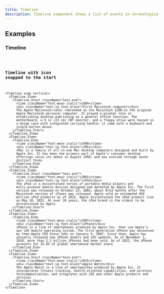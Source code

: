 ```yaml
---
title: Timeline
description: Timeline component shows a list of events in chronological order.
---
```


## Examples

### Timeline

<code src="./demo/basic.tsx" />

### Timeline with icon snapped to the start

```tsx live
<Timeline snap vertical>
  <Timeline.Item>
    <Timeline.Start className="text-end">
      <time className="font-mono italic">1984</time>
      <div className="text-lg font-black">First Macintosh computer</div>
      The Apple Macintosh—later rebranded as the Macintosh 128K—is the original
      Apple Macintosh personal computer. It played a pivotal role in
      establishing desktop publishing as a general office function. The
      motherboard, a 9 in (23 cm) CRT monitor, and a floppy drive were housed in
      a beige case with integrated carrying handle; it came with a keyboard and
      single-button mouse.
    </Timeline.Start>
  </Timeline.Item>
  <Timeline.Item>
    <Timeline.End>
      <time className="font-mono italic">1998</time>
      <div className="text-lg font-black">iMac</div>
      iMac is a family of all-in-one Mac desktop computers designed and built by
      Apple Inc. It has been the primary part of Apple's consumer desktop
      offerings since its debut in August 1998, and has evolved through seven
      distinct forms
    </Timeline.End>
  </Timeline.Item>
  <Timeline.Item>
    <Timeline.Start className="text-end">
      <time className="font-mono italic">2001</time>
      <div className="text-lg font-black">iPod</div>
      The iPod is a discontinued series of portable media players and
      multi-purpose mobile devices designed and marketed by Apple Inc. The first
      version was released on October 23, 2001, about 8+1⁄2 months after the
      Macintosh version of iTunes was released. Apple sold an estimated 450
      million iPod products as of 2022. Apple discontinued the iPod product line
      on May 10, 2022. At over 20 years, the iPod brand is the oldest to be
      discontinued by Apple
    </Timeline.Start>
  </Timeline.Item>
  <Timeline.Item>
    <Timeline.End>
      <time className="font-mono italic">2007</time>
      <div className="text-lg font-black">iPhone</div>
      iPhone is a line of smartphones produced by Apple Inc. that use Apple's
      own iOS mobile operating system. The first-generation iPhone was announced
      by then-Apple CEO Steve Jobs on January 9, 2007. Since then, Apple has
      annually released new iPhone models and iOS updates. As of November 1,
      2018, more than 2.2 billion iPhones had been sold. As of 2022, the iPhone
      accounts for 15.6% of global smartphone market share
    </Timeline.End>
  </Timeline.Item>
  <Timeline.Item>
    <Timeline.Start className="text-end">
      <time className="font-mono italic">2015</time>
      <div className="text-lg font-black">Apple Watch</div>
      The Apple Watch is a line of smartwatches produced by Apple Inc. It
      incorporates fitness tracking, health-oriented capabilities, and wireless
      telecommunication, and integrates with iOS and other Apple products and
      services
    </Timeline.Start>
  </Timeline.Item>
</Timeline>
```

